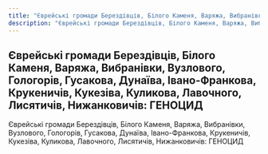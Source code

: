 ```yaml
---
title: "Єврейські громади Берездівців, Білого Каменя, Варяжа, Вибранівки, Вузлового, Гологорів, Гусакова, Дунаїва, Івано-Франкова, Крукеничів, Кукезіва, Куликова, Лавочного, Лисятичів, Нижанковичів: ГЕНОЦИД"
description: "Єврейські громади Берездівців, Білого Каменя, Варяжа, Вибранівки, Вузлового, Гологорів, Гусакова, Дунаїва, Івано-Франкова, Крукеничів, Кукезіва, Куликова, Лавочного, Лисятичів, Нижанковичів: ГЕНОЦИД"
---
```



## Єврейські громади Берездівців, Білого Каменя, Варяжа, Вибранівки, Вузлового, Гологорів, Гусакова, Дунаїва, Івано-Франкова, Крукеничів, Кукезіва, Куликова, Лавочного, Лисятичів, Нижанковичів: ГЕНОЦИД


<DocumentList title="Долучення">
    <Document href="/assets/library/pdf/yevreyski-gromady-berezdivciv-genocyd.pdf">Єврейські громади Берездівців, Білого Каменя, Варяжа, Вибранівки, Вузлового, Гологорів, Гусакова, Дунаїва, Івано-Франкова, Крукеничів, Кукезіва, Куликова, Лавочного, Лисятичів, Нижанковичів: ГЕНОЦИД</Document>
</DocumentList>
